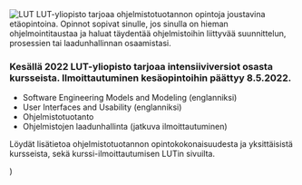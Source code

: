 
<ContentContainer>

<ModuleHeader>
<img src="/static/images/LUT-LOGO-WHITE-PNG.png" style={{width: "100%"}} alt="LUT" />
</ModuleHeader>

<ModuleDescriptionText>
LUT-yliopisto tarjoaa ohjelmistotuotannon opintoja joustavina etäopintoina. Opinnot sopivat sinulle, jos sinulla on hieman ohjelmointitaustaa ja haluat täydentää ohjelmistoihin liittyvää suunnittelun, prosessien tai laadunhallinnan osaamistasi.
</ModuleDescriptionText>

</ContentContainer>

<CustomModuleContent>

### Kesällä 2022 LUT-yliopisto tarjoaa intensiiviversiot osasta kursseista. Ilmoittautuminen kesäopintoihin päättyy 8.5.2022.

- Software Engineering Models and Modeling (englanniksi)
- User Interfaces and Usability (englanniksi)
- Ohjelmistotuotanto
- Ohjelmistojen laadunhallinta (jatkuva ilmoittautuminen)

Löydät lisätietoa ohjelmistotuotannon opintokokonaisuudesta ja yksittäisistä kursseista, sekä kurssi-ilmoittautumisen <OutboundLink eventLabel="custommodulesite: LUT" to="https://www.lut.fi/ko/opiskelu/avoin-yliopisto/ohjelmistotuotanto">LUTin sivuilta</OutboundLink>.
</CustomModuleContent>

  <CustomModule children={children} backgroundColor="#000000" id="lut" />
)